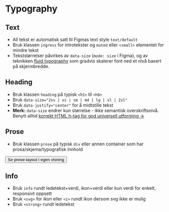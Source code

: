 
<Meta of={stories} />

# Typography

<JumpTo />

## Text
- All tekst er automatisk satt til Figmas text style `text/default`
- Bruk klassen `ingress` for introtekster og `muted` eller `<small>` elementet for mindre tekst
- Tekststørrelser påvirkes av `data-size` (`mode: size` i Figma), og av teknikken [fluid typography](https://utopia.fyi/blog/designing-with-fluid-type-scales) som gradvis skalerer font ned et nivå basert på skjermbredde.
<Canvas of={stories.Default} />

## Heading
- Bruk klassen `heading` på typisk `<h1>` til `<h6>`
- Bruk `data-size="2xs | xs | sm | md | lg | xl | 2xl"`
- Bruk `data-justify="center"` for å midtstille tekst
- **Merk:** `data-size` endrer kun størrelse - ikke semantisk overskriftsnivå. Benytt alltid [korrekt HTML h-tag for god universell utforming &rarr;](https://www.uutilsynet.no/veiledning/246-overskrifter-og-ledetekster/1253)
<Canvas of={stories.HeadingStory} />

## Prose
- Bruk klassen `prose` på typisk `div` eller annen container som har prosa/skjema/typografisk innhold
<div className="sbdocs-canvas-thumbnail">
  <Button data-arrow data-variant="primary" href="?path=/story/designsystem-layout--prose">Se prose-layout i egen visning</Button>
  <Canvas className="sbdocs-canvas--max-height" of={stories.Prose} />
</div>

## Info
- Bruk `info` rundt ledetekst+verdi, ikon+verdi eller kun verdi for enkelt, responsivt oppsett
- Bruk `<svg>` for ikon eller `<i>` rundt ikon dersom svg ikke er mulig
- Bruk `<strong>` rundt ledetekst
<Canvas of={stories.InfoStory} />

<CssVariables component="prose" />